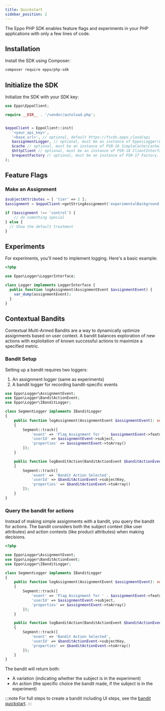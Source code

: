```yaml
---
title: Quickstart
sidebar_position: 2
---
```


The Eppo PHP SDK enables feature flags and experiments in your PHP applications with only a few lines of code.

## Installation

Install the SDK using Composer:

```bash
composer require eppo/php-sdk
```

## Initialize the SDK

Initialize the SDK with your SDK key:

```php
use Eppo\EppoClient;

require __DIR__ . '/vendor/autoload.php';


$eppoClient = EppoClient::init(
   '<your_api_key>',
   '<base_url>', // optional, default https://fscdn.eppo.cloud/api
   $assignmentLogger, // optional, must be an instance of Eppo\Logger\LoggerInterface
   $cache // optional, must be an instance of PSR-16 SimpleCache\CacheInterface. If not passed, FileSystem cache will be used
   $httpClient // optional, must be an instance of PSR-18 ClientInterface. If not passed, Discovery will be used to find a suitable implementation
   $requestFactory // optional, must be an instance of PSR-17 Factory. If not passed, Discovery will be used to find a suitable implementation
);
```

## Feature Flags

### Make an Assignment

```php
$subjectAttributes = [ 'tier' => 2 ];
$assignment = $eppoClient->getStringAssignment('experimentalBackground', 'user123', $subjectAttributes, 'control');

if ($assignment !== 'control') {
    // do something special
} else {
  // Show the default treatment
}
```

## Experiments 

For experiments, you'll need to implement logging. Here's a basic example:

```php
<?php

use Eppo\Logger\LoggerInterface;

class Logger implements LoggerInterface {
  public function logAssignment(AssignmentEvent $assignmentEvent) {
    var_dump(assignmentEvent);
  }
}
```

## Contextual Bandits

Contextual Multi-Armed Bandits are a way to dynamically optimize assignments based on user context. A bandit balances exploration of new actions with exploitation of known successful actions to maximize a specified metric.

### Bandit Setup

Setting up a bandit requires two loggers:
1. An assignment logger (same as experiments)
2. A bandit logger for recording bandit-specific events

```php
use Eppo\Logger\AssignmentEvent;
use Eppo\Logger\BanditActionEvent;
use Eppo\Logger\IBanditLogger;

class SegmentLogger implements IBanditLogger
{
    public function logAssignment(AssignmentEvent $assignmentEvent): void
    {
        Segment::track([
            'event' => 'Flag Assignment for ' . $assignmentEvent->featureFlag,
            'userId' => $assignmentEvent->subject,
            'properties' => $assignmentEvent->toArray()
        ]);
    }

    public function logBanditAction(BanditActionEvent $banditActionEvent): void
    {
        Segment::track([
            'event' => 'Bandit Action Selected',
            'userId' => $banditActionEvent->subjectKey,
            'properties' => $banditActionEvent->toArray()
        ]);
    }
}
``` 

### Query the bandit for actions

Instead of making simple assignments with a bandit, you query the bandit for actions. The bandit considers both the subject context (like user attributes) and action contexts (like product attributes) when making decisions.

```php
<?php

use Eppo\Logger\AssignmentEvent;
use Eppo\Logger\BanditActionEvent;
use Eppo\Logger\IBanditLogger;

class SegmentLogger implements IBanditLogger
{
    public function logAssignment(AssignmentEvent $assignmentEvent): void
    {
        Segment::track([
            'event' => 'Flag Assignment for ' . $assignmentEvent->featureFlag,
            'userId' => $assignmentEvent->subject,
            'properties' => $assignmentEvent->toArray()
        ]);
    }

    public function logBanditAction(BanditActionEvent $banditActionEvent): void
    {
        Segment::track([
            'event' => 'Bandit Action Selected',
            'userId' => $banditActionEvent->subjectKey,
            'properties' => $banditActionEvent->toArray()
        ]);
    }
}
```

The bandit will return both:
- A variation (indicating whether the subject is in the experiment)
- An action (the specific choice the bandit made, if the subject is in the experiment)

:::note
For full steps to create a bandit including UI steps, see the [bandit quickstart](/bandit-quickstart).
::: 